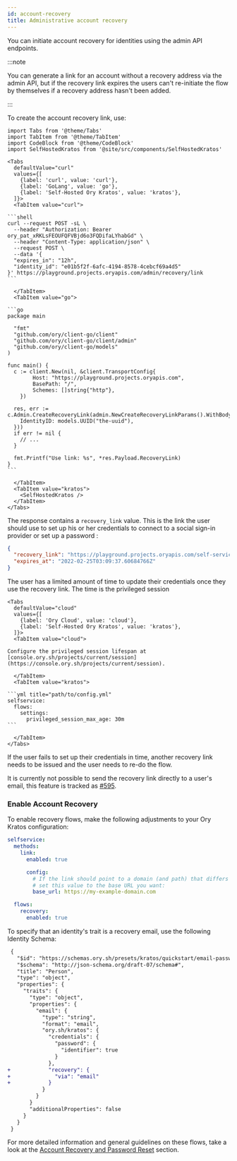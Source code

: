 ```yaml
---
id: account-recovery
title: Administrative account recovery
---
```


You can initiate account recovery for identities using the admin API endpoints.

:::note

You can generate a link for an account without a recovery address via the admin API, but if the recovery link expires the users
can't re-initiate the flow by themselves if a recovery address hasn't been added.

:::

To create the account recovery link, use:

````mdx-code-block
import Tabs from '@theme/Tabs'
import TabItem from '@theme/TabItem'
import CodeBlock from '@theme/CodeBlock'
import SelfHostedKratos from '@site/src/components/SelfHostedKratos'

<Tabs
  defaultValue="curl"
  values={[
    {label: 'curl', value: 'curl'},
    {label: 'GoLang', value: 'go'},
    {label: 'Self-Hosted Ory Kratos', value: 'kratos'},
  ]}>
  <TabItem value="curl">

```shell
curl --request POST -sL \
  --header "Authorization: Bearer ory_pat_xRKLsFEOUFQFVBjd6o3FQDifaLYhabGd" \
  --header "Content-Type: application/json" \
  --request POST \
  --data '{
  "expires_in": "12h",
  "identity_id": "e01b5f2f-6afc-4194-8578-4cebcf69a4d5"
}' https://playground.projects.oryapis.com/admin/recovery/link
```

  </TabItem>
  <TabItem value="go">

```go
package main

  "fmt"
  "github.com/ory/client-go/client"
  "github.com/ory/client-go/client/admin"
  "github.com/ory/client-go/models"
)

func main() {
  c := client.New(nil, &client.TransportConfig{
        Host: "https://playground.projects.oryapis.com",
        BasePath: "/",
        Schemes: []string{"http"},
    })

  res, err := c.Admin.CreateRecoveryLink(admin.NewCreateRecoveryLinkParams().WithBody(admin.CreateRecoveryLinkBody{
    IdentityID: models.UUID("the-uuid"),
  }))
  if err != nil {
    // ...
  }

  fmt.Printf("Use link: %s", *res.Payload.RecoveryLink)
}
```

  </TabItem>
  <TabItem value="kratos">
    <SelfHostedKratos />
  </TabItem>
</Tabs>
````

The response contains a `recovery_link` value. This is the link the user should use to set up his or her credentials to connect to
a social sign-in provider or set up a password :

```json
{
  "recovery_link": "https://playground.projects.oryapis.com/self-service/recovery?flow=81c55cec-76fd-4907-bddf-cc112e835698&token=yM9nAZpPIjwccKh9qHRh8OfywZSRcr6q",
  "expires_at": "2022-02-25T03:09:37.60684766Z"
}
```

The user has a limited amount of time to update their credentials once they use the recovery link. The time is the privileged
session

````mdx-code-block
<Tabs
  defaultValue="cloud"
  values={[
    {label: 'Ory Cloud', value: 'cloud'},
    {label: 'Self-Hosted Ory Kratos', value: 'kratos'},
  ]}>
  <TabItem value="cloud">

Configure the privileged session lifespan at [console.ory.sh/projects/current/session](https://console.ory.sh/projects/current/session).

  </TabItem>
  <TabItem value="kratos">

```yml title="path/to/config.yml"
selfservice:
  flows:
    settings:
      privileged_session_max_age: 30m
```

  </TabItem>
</Tabs>
````

If the user fails to set up their credentials in time, another recovery link needs to be issued and the user needs to re-do the
flow.

It is currently not possible to send the recovery link directly to a user's email, this feature is tracked as
[#595](https://github.com/ory/kratos/issues/595).

### Enable Account Recovery

To enable recovery flows, make the following adjustments to your Ory Kratos configuration:

```yaml title="path/to/config/kratos.yml"
selfservice:
  methods:
    link:
      enabled: true

      config:
        # If the link should point to a domain (and path) that differs from the configured public base URL,
        # set this value to the base URL you want:
        base_url: https://my-example-domain.com

  flows:
    recovery:
      enabled: true
```

To specify that an identity's trait is a recovery email, use the following Identity Schema:

```diff
 {
   "$id": "https://schemas.ory.sh/presets/kratos/quickstart/email-password/identity.schema.json",
   "$schema": "http://json-schema.org/draft-07/schema#",
   "title": "Person",
   "type": "object",
   "properties": {
     "traits": {
       "type": "object",
       "properties": {
         "email": {
           "type": "string",
           "format": "email",
           "ory.sh/kratos": {
             "credentials": {
               "password": {
                 "identifier": true
               }
             },
+            "recovery": {
+              "via": "email"
+            }
           }
         }
       }
       "additionalProperties": false
     }
   }
 }
```

For more detailed information and general guidelines on these flows, take a look at the
[Account Recovery and Password Reset](../../kratos/self-service/flows/account-recovery.mdx) section.
